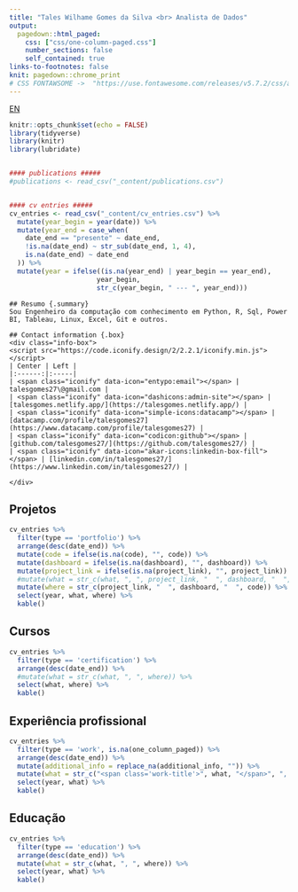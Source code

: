 ```yaml
---
title: "Tales Wilhame Gomes da Silva <br> Analista de Dados"
output:
  pagedown::html_paged:
    css: ["css/one-column-paged.css"]
    number_sections: false
    self_contained: true
links-to-footnotes: false
knit: pagedown::chrome_print
# CSS FONTAWSOME ->  "https://use.fontawesome.com/releases/v5.7.2/css/all.css"
---
```


<span class="lang-toggle">
    <a href="https://talesgomes27.github.io/curriculo/resume.html">EN</a>
</span>



```r
knitr::opts_chunk$set(echo = FALSE)
library(tidyverse)
library(knitr)
library(lubridate)


#### publications #####
#publications <- read_csv("_content/publications.csv")


#### cv entries #####
cv_entries <- read_csv("_content/cv_entries.csv") %>% 
  mutate(year_begin = year(date)) %>%
  mutate(year_end = case_when(
    date_end == "presente" ~ date_end,
    !is.na(date_end) ~ str_sub(date_end, 1, 4),
    is.na(date_end) ~ date_end
  )) %>%
  mutate(year = ifelse((is.na(year_end) | year_begin == year_end),
                      year_begin,
                      str_c(year_begin, " --- ", year_end)))

```

<div class="grid-container"> 
<!-- top row -->
```block
## Resumo {.summary}
Sou Engenheiro da computação com conhecimento em Python, R, Sql, Power BI, Tableau, Linux, Excel, Git e outros.
```

```block
## Contact information {.box}
<div class="info-box">
<script src="https://code.iconify.design/2/2.2.1/iconify.min.js"></script>
| Center | Left |
|:------:|:-----|
| <span class="iconify" data-icon="entypo:email"></span> | talesgomes27\@gmail.com |
| <span class="iconify" data-icon="dashicons:admin-site"></span> | [talesgomes.netlify.app/](https://talesgomes.netlify.app/) |
| <span class="iconify" data-icon="simple-icons:datacamp"></span> | [datacamp.com/profile/talesgomes27](https://www.datacamp.com/profile/talesgomes27) |
| <span class="iconify" data-icon="codicon:github"></span> | [github.com/talesgomes27/](https://github.com/talesgomes27/) |
| <span class="iconify" data-icon="akar-icons:linkedin-box-fill"></span> | [linkedin.com/in/talesgomes27/](https://www.linkedin.com/in/talesgomes27/) |
 
</div>
```

</div>


## <span class="iconify" data-icon="eos-icons:big-data"></span> Projetos {.portfolio .nohead .set-width}
```r
cv_entries %>% 
  filter(type == 'portfolio') %>%
  arrange(desc(date_end)) %>%
  mutate(code = ifelse(is.na(code), "", code)) %>%
  mutate(dashboard = ifelse(is.na(dashboard), "", dashboard)) %>%
  mutate(project_link = ifelse(is.na(project_link), "", project_link)) %>%
  #mutate(what = str_c(what, ", ", project_link, "  ", dashboard, "  ", code)) %>% 
  mutate(where = str_c(project_link, "  ", dashboard, "  ", code)) %>%
  select(year, what, where) %>%  
  kable()
```



## <span class="iconify" data-icon="bxs:certification"></span> Cursos {.certification .nohead .set-width}
```r
cv_entries %>% 
  filter(type == 'certification') %>% 
  arrange(desc(date_end)) %>%
  #mutate(what = str_c(what, ", ", where)) %>% 
  select(what, where) %>% 
  kable()
```


## <span class="iconify" data-icon="ic:baseline-work"></span> Experiência profissional {.work .nohead .vertical-top .set-width}
```r
cv_entries %>% 
  filter(type == 'work', is.na(one_column_paged)) %>% 
  arrange(desc(date_end)) %>%
  mutate(additional_info = replace_na(additional_info, "")) %>% 
  mutate(what = str_c("<span class='work-title'>", what, "</span>", ", ", "<span class='work-place'>", where, "</span><br class='work-break'>", additional_info)) %>% 
  select(year, what) %>% 
  kable()
```

## <span class="iconify" data-icon="zondicons:education"></span> Educação {.education .nohead .set-width}
```r
cv_entries %>% 
  filter(type == 'education') %>% 
  arrange(desc(date_end)) %>%
  mutate(what = str_c(what, ", ", where)) %>% 
  select(year, what) %>% 
  kable()
```


